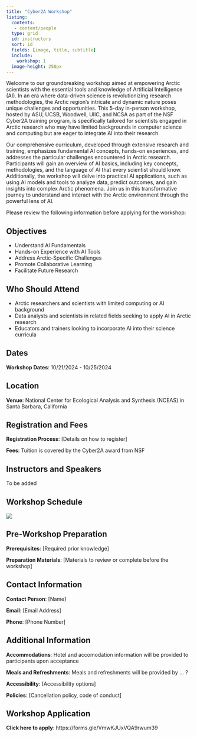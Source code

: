 ```yaml
---
title: "Cyber2A Workshop"
listing:
  contents:
   - content/people
  type: grid 
  id: instructors
  sort: id
  fields: [image, title, subtitle]
  include:
    workshop: 1
  image-height: 250px
---
```


Welcome to our groundbreaking workshop aimed at empowering Arctic scientists with the essential tools and knowledge of Artificial Intelligence (AI). In an era where data-driven science is revolutionizing research methodologies, the Arctic region's intricate and dynamic nature poses unique challenges and opportunities. This 5-day in-person workshop, hosted by ASU, UCSB, Woodwell, UIIC, and NCSA as part of the NSF Cyber2A training program, is specifically tailored for scientists engaged in Arctic research who may have limited backgrounds in computer science and computing but are eager to integrate AI into their research.

Our comprehensive curriculum, developed through extensive research and training, emphasizes fundamental AI concepts, hands-on experiences, and addresses the particular challenges encountered in Arctic research. Participants will gain an overview of AI basics, including key concepts, methodologies, and the language of AI that every scientist should know. Additionally, the workshop will delve into practical AI applications, such as using AI models and tools to analyze data, predict outcomes, and gain insights into complex Arctic phenomena. Join us in this transformative journey to understand and interact with the Arctic environment through the powerful lens of AI.

Please review the following information before applying for the workshop:

## Objectives

- Understand AI Fundamentals
- Hands-on Experience with AI Tools
- Address Arctic-Specific Challenges
- Promote Collaborative Learning
- Facilitate Future Research

## Who Should Attend

- Arctic researchers and scientists with limited computing or AI background
- Data analysts and scientists in related fields seeking to apply AI in Arctic research
- Educators and trainers looking to incorporate AI into their science curricula

## Dates

**Workshop Dates**: 10/21/2024 - 10/25/2024

## Location

**Venue**: National Center for Ecological Analysis and Synthesis (NCEAS) in Santa Barbara, California

## Registration and Fees

**Registration Process**: [Details on how to register]

**Fees**: Tuition is covered by the Cyber2A award from NSF

## Instructors and Speakers

To be added

:::{#instructors}
:::

## Workshop Schedule

![](assets/images/schedule-draft.png)

## Pre-Workshop Preparation

**Prerequisites**: [Required prior knowledge]

**Preparation Materials**: [Materials to review or complete before the workshop]

## Contact Information

**Contact Person**: [Name]

**Email**: [Email Address]

**Phone**: [Phone Number]

## Additional Information

**Accommodations**: Hotel and accomodation information will be provided to participants upon acceptance

**Meals and Refreshments**: Meals and refreshments will be provided by ... ?

**Accessibility**: [Accessibility options]

**Policies**: [Cancellation policy, code of conduct]

## Workshop Application

**Click here to apply**: https://forms.gle/VmwKJUxVQA9rwum39


